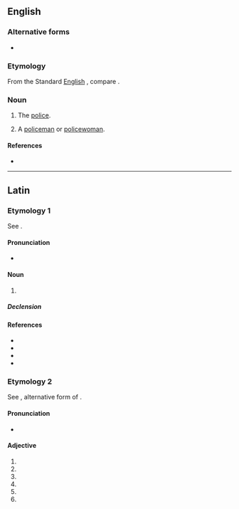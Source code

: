 ==English==

===Alternative forms===
* {{l|en|polis}}

===Etymology===
From the Standard [[English]] {{m|en|police}}, compare {{cog|sco|polis}}.

===Noun===
{{en-noun|~}}

# {{lb|en|uncountable|Geordie}} The [[police]].
# {{lb|en|countable|Geordie}} A [[policeman]] or [[policewoman]].

====References====
* {{R:Northeast Dialect 2005}}

----

==Latin==

===Etymology 1===
See {{m|la|pollen||fine flour}}.

====Pronunciation====
* {{la-IPA|pollis}}

====Noun====
{{la-noun|pollis/pollin<3>|g=m|g2=f}}

# {{alternative form of|la|pollen}}

=====Declension=====
{{la-ndecl|pollis/pollin<3>}}

====References====
* {{R:L&S|pollis}}
* {{R:Gaffiot|p=1,195/3|pollis|1_pollis}}
* {{R:PersEnc}}
* {{R:Smith's Persons}}

===Etymology 2===
See {{m|la|pollus}}, alternative form of {{m|la|polus||pole}}.

====Pronunciation====
* {{la-IPA|pollīs}}

====Adjective====
{{la-adj-form|pollīs}}

# {{inflection of|la|pollus||dat|m|p}}
# {{inflection of|la|pollus||dat|f|p}}
# {{inflection of|la|pollus||dat|n|p}}
# {{inflection of|la|pollus||abl|m|p}}
# {{inflection of|la|pollus||abl|n|p}}
# {{inflection of|la|pollus||abl|f|p}}